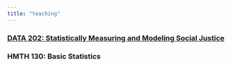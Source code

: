 ```yaml
---
title: "teaching"
---
```


### [DATA 202: Statistically Measuring and Modeling Social Justice](https://professornaite.github.io/data-202-fa23)

### HMTH 130: Basic Statistics
